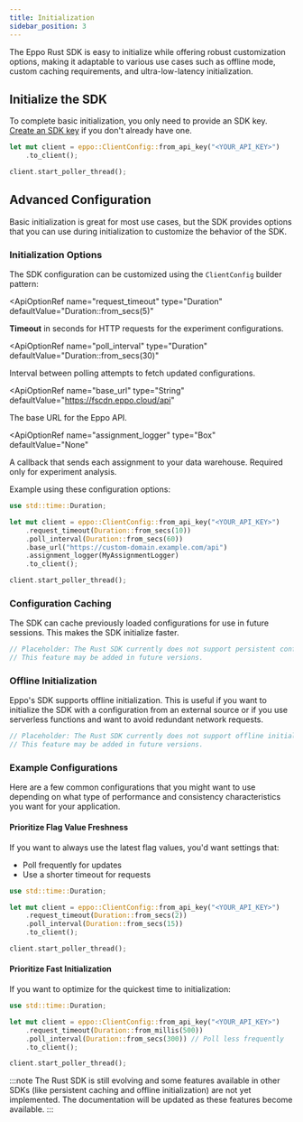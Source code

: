 ```yaml
---
title: Initialization
sidebar_position: 3
---
```



The Eppo Rust SDK is easy to initialize while offering robust customization options, making it adaptable to various use cases such as offline mode, custom caching requirements, and ultra-low-latency initialization.

## Initialize the SDK

To complete basic initialization, you only need to provide an SDK key. [Create an SDK key](/sdks/sdk-keys) if you don't already have one.

```rust
let mut client = eppo::ClientConfig::from_api_key("<YOUR_API_KEY>")
    .to_client();

client.start_poller_thread();
```

## Advanced Configuration

Basic initialization is great for most use cases, but the SDK provides options that you can use during initialization to customize the behavior of the SDK.

### Initialization Options

The SDK configuration can be customized using the `ClientConfig` builder pattern:

<ApiOptionRef 
  name="request_timeout"
  type="Duration"
  defaultValue="Duration::from_secs(5)"
>

**Timeout** in seconds for HTTP requests for the experiment configurations.
</ApiOptionRef>

<ApiOptionRef 
  name="poll_interval"
  type="Duration"
  defaultValue="Duration::from_secs(30)"
>

Interval between polling attempts to fetch updated configurations.
</ApiOptionRef>

<ApiOptionRef 
  name="base_url"
  type="String"
  defaultValue="https://fscdn.eppo.cloud/api"
>

The base URL for the Eppo API.
</ApiOptionRef>

<ApiOptionRef 
  name="assignment_logger"
  type="Box<dyn AssignmentLogger>"
  defaultValue="None"
>

A callback that sends each assignment to your data warehouse. Required only for experiment analysis.
</ApiOptionRef>

Example using these configuration options:

```rust
use std::time::Duration;

let mut client = eppo::ClientConfig::from_api_key("<YOUR_API_KEY>")
    .request_timeout(Duration::from_secs(10))
    .poll_interval(Duration::from_secs(60))
    .base_url("https://custom-domain.example.com/api")
    .assignment_logger(MyAssignmentLogger)
    .to_client();

client.start_poller_thread();
```

### Configuration Caching

The SDK can cache previously loaded configurations for use in future sessions. This makes the SDK initialize faster.

```rust
// Placeholder: The Rust SDK currently does not support persistent configuration caching.
// This feature may be added in future versions.
```

### Offline Initialization

Eppo's SDK supports offline initialization. This is useful if you want to initialize the SDK with a configuration from an external source or if you use serverless functions and want to avoid redundant network requests.

```rust
// Placeholder: The Rust SDK currently does not support offline initialization.
// This feature may be added in future versions.
```

### Example Configurations

Here are a few common configurations that you might want to use depending on what type of performance and consistency characteristics you want for your application.

#### Prioritize Flag Value Freshness

If you want to always use the latest flag values, you'd want settings that:
- Poll frequently for updates
- Use a shorter timeout for requests

```rust
use std::time::Duration;

let mut client = eppo::ClientConfig::from_api_key("<YOUR_API_KEY>")
    .request_timeout(Duration::from_secs(2))
    .poll_interval(Duration::from_secs(15))
    .to_client();

client.start_poller_thread();
```

#### Prioritize Fast Initialization

If you want to optimize for the quickest time to initialization:

```rust
use std::time::Duration;

let mut client = eppo::ClientConfig::from_api_key("<YOUR_API_KEY>")
    .request_timeout(Duration::from_millis(500))
    .poll_interval(Duration::from_secs(300)) // Poll less frequently
    .to_client();

client.start_poller_thread();
```

:::note
The Rust SDK is still evolving and some features available in other SDKs (like persistent caching and offline initialization) are not yet implemented. The documentation will be updated as these features become available.
::: 